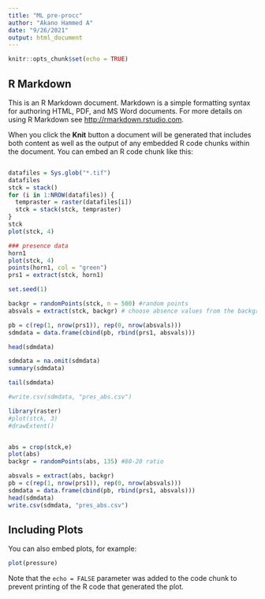 ```yaml
---
title: "ML pre-procc"
author: "Akano Hammed A"
date: "9/26/2021"
output: html_document
---
```


```r
knitr::opts_chunk$set(echo = TRUE)
```

## R Markdown

This is an R Markdown document. Markdown is a simple formatting syntax for authoring HTML, PDF, and MS Word documents. For more details on using R Markdown see <http://rmarkdown.rstudio.com>.

When you click the **Knit** button a document will be generated that includes both content as well as the output of any embedded R code chunks within the document. You can embed an R code chunk like this:

```r
```


```r
datafiles = Sys.glob("*.tif")
datafiles
stck = stack()
for (i in 1:NROW(datafiles)) {
  tempraster = raster(datafiles[i])
  stck = stack(stck, tempraster)
}
stck
plot(stck, 4)
```


```r
### presence data
horn1
plot(stck, 4)
points(horn1, col = "green")
prs1 = extract(stck, horn1)

set.seed(1)

backgr = randomPoints(stck, n = 500) #random points
absvals = extract(stck, backgr) # choose absence values from the background

pb = c(rep(1, nrow(prs1)), rep(0, nrow(absvals)))
sdmdata = data.frame(cbind(pb, rbind(prs1, absvals)))

head(sdmdata)

sdmdata = na.omit(sdmdata)
summary(sdmdata)

tail(sdmdata)

#write.csv(sdmdata, "pres_abs.csv")


```
```r
library(raster)
#plot(stck, 3)
#drawExtent()


abs = crop(stck,e)
plot(abs)
backgr = randomPoints(abs, 135) #80-20 ratio

absvals = extract(abs, backgr)
pb = c(rep(1, nrow(prs1)), rep(0, nrow(absvals)))
sdmdata = data.frame(cbind(pb, rbind(prs1, absvals)))
head(sdmdata)
write.csv(sdmdata, "pres_abs.csv")
```

## Including Plots

You can also embed plots, for example:

```r
plot(pressure)
```

Note that the `echo = FALSE` parameter was added to the code chunk to prevent printing of the R code that generated the plot.
